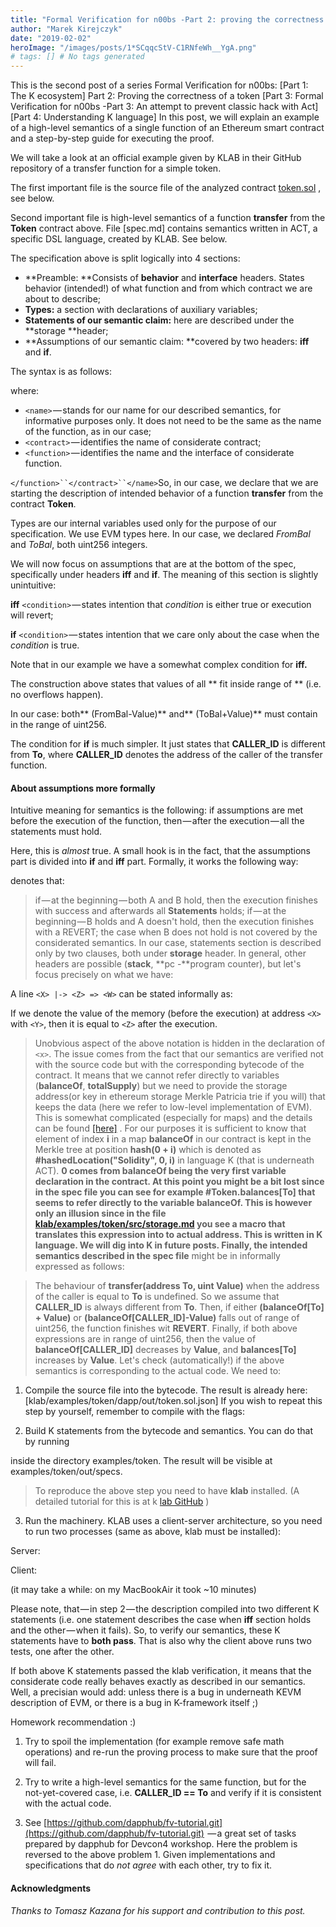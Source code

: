 ```yaml
---
title: "Formal Verification for n00bs -Part 2: proving the correctness of a token"
author: "Marek Kirejczyk"
date: "2019-02-02"
heroImage: "/images/posts/1*SCqqcStV-C1RNfeWh__YgA.png"
# tags: [] # No tags generated
---
```


This is the second post of a series Formal Verification for n00bs:
 [Part 1: The K ecosystem]
Part 2: Proving the correctness of a token
 [Part 3: Formal Verification for n00bs -Part 3: An attempt to prevent classic hack with Act]
[Part 4: Understanding K language]
In this post, we will explain an example of a high-level semantics of a single function of an Ethereum smart contract and a step-by-step guide for executing the proof.

We will take a look at an official example given by KLAB in their GitHub repository of a transfer function for a simple token.

The first important file is the source file of the analyzed contract [token.sol](https://github.com/dapphub/klab/blob/master/examples/token/dapp/src/token.sol) , see below.

Second important file is high-level semantics of a function **transfer** from the **Token** contract above. File [spec.md]
contains semantics written in ACT, a specific DSL language, created by KLAB. See below.

The specification above is split logically into 4 sections:

- **Preamble: **Consists of **behavior** and **interface** headers. States behavior (intended!) of what function and from which contract we are about to describe;
- **Types:** a section with declarations of auxiliary variables;
- **Statements of our semantic claim:** here are described under the **storage **header;
- **Assumptions of our semantic claim: **covered by two headers: **iff** and **if**.

The syntax is as follows:

where:

- `<name>` — stands for our name for our described semantics, for informative purposes only. It does not need to be the same as the name of the function, as in our case;
- `<contract>` — identifies the name of considerate contract;
- `<function>` — identifies the name and the interface of considerate function.

`</function>``</contract>``</name>`So, in our case, we declare that we are starting the description of intended behavior of a function **transfer** from the contract **Token**.

Types are our internal variables used only for the purpose of our specification. We use EVM types here. In our case, we declared *FromBal* and *ToBal*, both uint256 integers.

We will now focus on assumptions that are at the bottom of the spec, specifically under headers **iff** and **if**. The meaning of this section is slightly unintuitive:

**iff** `<condition>` — states intention that *condition* is either true or execution will revert;

**if** `<condition>` — states intention that we care only about the case when the *condition* is true.

Note that in our example we have a somewhat complex condition for **iff.**

The construction above states that values of all ** fit inside range of ** (i.e. no overflows happen).

In our case: both** (FromBal-Value)** and** (ToBal+Value)** must contain in the range of uint256.

The condition for **if** is much simpler. It just states that **CALLER_ID** is different from **To**, where **CALLER_ID** denotes the address of the caller of the transfer function.

#### About assumptions more formally
Intuitive meaning for semantics is the following: if assumptions are met before the execution of the function, then — after the execution — all the statements must hold.

Here, this is *almost* true. A small hook is in the fact, that the assumptions part is divided into **if** and **iff** part. Formally, it works the following way:

denotes that:

> if — at the beginning — both A and B hold, then the execution finishes with success and afterwards all **Statements** holds;
> if — at the beginning — B holds and A doesn't hold, then the execution finishes with a REVERT;
> the case when B does not hold is not covered by the considerated semantics.
In our case, statements section is described only by two clauses, both under **storage** header. In general, other headers are possible (**stack**, **pc -**program counter), but let's focus precisely on what we have:

A line `<X> |-> <Z> => <W>` can be stated informally as:

If we denote the value of the memory (before the execution) at address `<X>` with `<Y>`, then it is equal to `<Z>` after the execution.

> Unobvious aspect of the above notation is hidden in the declaration of `<x>`. The issue comes from the fact that our semantics are verified not with the source code but with the corresponding bytecode of the contract. It means that we cannot refer directly to variables (**balanceOf**, **totalSupply**) but we need to provide the storage address(or key in ethereum storage Merkle Patricia trie if you will) that keeps the data (here we refer to low-level implementation of EVM). This is somewhat complicated (especially for maps) and the details can be found [[here]](https://github.com/dapphub/klab/blob/master/acts.md#storage) . For our purposes it is sufficient to know that element of index **i** in a map **balanceOf** in our contract is kept in the Merkle tree at position **hash(0 + i)** which is denoted as **#hashedLocation("Solidity", 0, i)** in language K (that is underneath ACT). **0 **comes from **balanceOf** being the very first variable declaration in the contract**. **At this point you might be a bit lost since in the spec file you can see for example **#Token.balances[To]** that seems to refer directly to the variable **balanceOf**. This is however only an illusion since in the file [klab/examples/token/src/storage.md](https://github.com/dapphub/klab/blob/master/examples/token/src/storage.md) you see a macro that translates this expression into to actual address. This is written in K language. We will dig into K in future posts.
Finally, the** intended semantics described in the spec file** might be in informally expressed as follows:

> The behaviour of **transfer(address To, uint Value)** when the address of the caller is equal to **To** is undefined. So we assume that **CALLER_ID** is always different from **To**. Then, if either **(balanceOf[To] + Value)** or **(balanceOf[CALLER_ID]-Value)** falls out of range of uint256, the function finishes wit **REVERT**. Finally, if both above expressions are in range of uint256, then the value of **balanceOf[CALLER_ID]** decreases by **Value**, and **balances[To]** increases by **Value**.
Let's check (automatically!) if the above semantics is corresponding to the actual code. We need to:

1. Compile the source file into the bytecode. The result is already here: [klab/examples/token/dapp/out/token.sol.json]
If you wish to repeat this step by yourself, remember to compile with the flags:

2. Build K statements from the bytecode and semantics. You can do that by running

inside the directory examples/token. The result will be visible at examples/token/out/specs.

> To reproduce the above step you need to have **klab** installed. (A detailed tutorial for this is at k [lab GitHub](https://github.com/dapphub/klab#setting-up-klab-server-and-client) )
3. Run the machinery. KLAB uses a client-server architecture, so you need to run two processes (same as above, klab must be installed):

Server:

Client:

(it may take a while: on my MacBookAir it took ~10 minutes)

Please note, that — in step 2 — the description compiled into two different K statements (i.e. one statement describes the case when **iff** section holds and the other — when it fails). So, to verify our semantics, these K statements have to **both pass**. That is also why the client above runs two tests, one after the other.

If both above K statements passed the klab verification, it means that the considerate code really behaves exactly as described in our semantics. Well, a precisian would add: unless there is a bug in underneath KEVM description of EVM, or there is a bug in K-framework itself ;)

Homework recommendation :)

1. Try to spoil the implementation (for example remove safe math operations) and re-run the proving process to make sure that the proof will fail.

2. Try to write a high-level semantics for the same function, but for the not-yet-covered case, i.e. **CALLER_ID == To** and verify if it is consistent with the actual code.

3. See [https://github.com/dapphub/fv-tutorial.git](https://github.com/dapphub/fv-tutorial.git)  — a great set of tasks prepared by dapphub for Devcon4 workshop. Here the problem is reversed to the above problem 1. Given implementations and specifications that do *not agree* with each other, try to fix it.

#### Acknowledgments
*Thanks to Tomasz Kazana for his support and contribution to this post.*